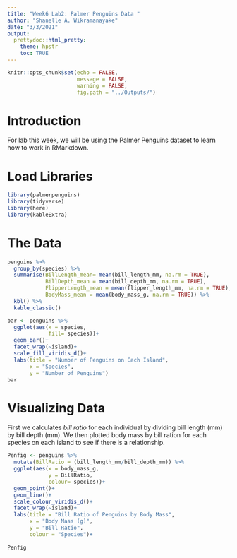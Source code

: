 ```yaml
---
title: "Week6 Lab2: Palmer Penguins Data "
author: "Shanelle A. Wikramanayake"
date: "3/3/2021"
output:
  prettydoc::html_pretty:
    theme: hpstr
    toc: TRUE
---
```


```r
knitr::opts_chunk$set(echo = FALSE,
                      message = FALSE, 
                      warning = FALSE, 
                      fig.path = "../Outputs/")
```

# Introduction
For lab this week, we will be using the Palmer Penguins dataset to learn how to work in RMarkdown.

# Load Libraries
```r
library(palmerpenguins)
library(tidyverse)
library(here)
library(kableExtra)
```

# The Data
```r

penguins %>% 
  group_by(species) %>% 
  summarise(BillLength_mean= mean(bill_length_mm, na.rm = TRUE), 
            BillDepth_mean = mean(bill_depth_mm, na.rm = TRUE), 
            FlipperLength_mean = mean(flipper_length_mm, na.rm = TRUE), 
            BodyMass_mean = mean(body_mass_g, na.rm = TRUE)) %>% 
  kbl() %>% 
  kable_classic()
```
```r
bar <- penguins %>% 
  ggplot(aes(x = species,
             fill= species))+
  geom_bar()+
  facet_wrap(~island)+
  scale_fill_viridis_d()+
  labs(title = "Number of Penguins on Each Island", 
       x = "Species", 
       y = "Number of Penguins")
bar
```

# Visualizing Data  
First we calculates _bill ratio_ for each individual by dividing bill length (mm) by bill depth (mm). We then plotted body mass by bill ration for each species on each island to see if there is a relationship.

```r
Penfig <- penguins %>% 
  mutate(BillRatio = (bill_length_mm/bill_depth_mm)) %>% 
  ggplot(aes(x = body_mass_g, 
             y = BillRatio, 
             colour= species))+
  geom_point()+
  geom_line()+
  scale_colour_viridis_d()+
  facet_wrap(~island)+
  labs(title = "Bill Ratio of Penguins by Body Mass", 
       x = "Body Mass (g)", 
       y = "Bill Ratio", 
       colour = "Species")+
  
Penfig
```

